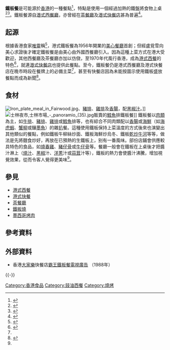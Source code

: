 {{distinguish|鐵板燒}}
{{Infobox prepared food
| name             = 鐵板餐
| image            = HotMetalPlateMeal-Steak.jpg
| caption          = 一份由[[牛排|牛排]]、[[薯條|薯條]]和[[蔬菜|蔬菜]]組成的鐵板餐
| alternate_name   = 
| country          = 可能起源於[[香港|香港]]
| course           = [[主菜|主菜]]
| type             = 
| served           = 熱
| main_ingredient  = [[肉類|肉類]]、[[蔬菜|蔬菜]]及[[醬汁|醬汁]]
| variations       = 
| other            = 
}}
'''鐵板餐'''是可能源於[[香港|香港]]的一種餐點<ref name="yahoo-2012-04-20">{{cite news |title=湮沒 港式鐵板 |url=https://hk.news.yahoo.com/%E6%B9%AE%E6%B2%92-%E6%B8%AF%E5%BC%8F%E9%90%B5%E6%9D%BF-100000093.html |accessdate=2019-07-09 |work=星島日報 |publisher=雅虎香港 |date=2012-04-20 |archive-date=2020-12-02 |archive-url=https://web.archive.org/web/20201202223037/https://hk.news.yahoo.com/%E6%B9%AE%E6%B2%92-%E6%B8%AF%E5%BC%8F%E9%90%B5%E6%9D%BF-100000093.html |dead-url=no }}</ref>，特點是使用一個經過加熱的鐵盤將食物上桌<ref name="cuhk58721">{{cite web|title=記憶的溫度|url=http://www.iso.cuhk.edu.hk/chinese/publications/newsletter/article.aspx?articleid=58721|accessdate=2019-07-09|website=www.iso.cuhk.edu|publisher=舌尖上的中大}}</ref><ref>{{cite news |title=向經典致敬平歎懷舊港式鐵板餐 |url=https://orientaldaily.on.cc/cnt/lifestyle/20190322/mobile/odn-20190322-0322_00296_001.html |accessdate=2019-07-09 |work=東方日報 |date=2019-03-22 |archive-date=2020-12-02 |archive-url=https://web.archive.org/web/20201202040353/https://orientaldaily.on.cc/cnt/lifestyle/20190322/mobile/odn-20190322-0322_00296_001.html |dead-url=no }}</ref>。鐵板餐源自[[港式西餐廳|港式西餐廳]]，亦曾經在[[茶餐廳|茶餐廳]]及[[港式快餐店|港式快餐店]]甚為普遍<ref>{{cite web |title=香港獨有！ Top 8 懷舊鋸扒鐵板餐 |url=https://www.sundaymore.com/577379/lifestyle/food/%e9%a6%99%e6%b8%af-%e6%87%b7%e8%88%8a%e9%8b%b8%e6%89%92-%e9%90%b5%e6%9d%bf%e9%a4%90/ |website=www.sundaymore.com |accessdate=2019-07-09 |archive-date=2020-12-05 |archive-url=https://web.archive.org/web/20201205091636/https://www.sundaymore.com/577379/lifestyle/food/%E9%A6%99%E6%B8%AF-%E6%87%B7%E8%88%8A%E9%8B%B8%E6%89%92-%E9%90%B5%E6%9D%BF%E9%A4%90/ |dead-url=no }}</ref>。

==起源==
根據香港食家[[唯靈|唯靈]]稱<ref name="鋸扒的歲月">{{cite news |title=鋸扒的歲月 70's ： 鐵板盛勢時代 |url=https://hk.lifestyle.appledaily.com/etw/magazine/article/20081219/3_11986671/%E9%8B%B8-%E6%89%92-%E7%9A%84-%E6%AD%B2-%E6%9C%88-70-s-%E9%90%B5-%E6%9D%BF-%E7%9B%9B-%E5%8B%A2-%E6%99%82-%E4%BB%A3- |accessdate=2019-07-09 |work=蘋果日報 |date=2008-12-19 |archive-date=2019-07-09 |archive-url=https://web.archive.org/web/20190709120714/https://hk.lifestyle.appledaily.com/etw/magazine/article/20081219/3_11986671/%E9%8B%B8-%E6%89%92-%E7%9A%84-%E6%AD%B2-%E6%9C%88-70-s-%E9%90%B5-%E6%9D%BF-%E7%9B%9B-%E5%8B%A2-%E6%99%82-%E4%BB%A3- |dead-url=no }}</ref>，港式鐵板餐為1956年開業的[[美心餐廳|美心餐廳]]首創；但經盧覓雪向美心求證後才確定鐵板餐是由美心由外國西餐廳引入。因為這種上菜方式在港大受歡迎，其他西餐廳及茶餐廳亦加以仿傚，至1970年代風行香港，成為[[港式西餐|港式西餐]]的特色<ref name="向經典致敬">{{cite news |title=向經典致敬平歎懷舊港式鐵板餐 |url=https://orientaldaily.on.cc/cnt/lifestyle/20190322/mobile/odn-20190322-0322_00296_001.html |accessdate=2020-06-20 |work=東方日報 |date=2019-03-22 |archive-date=2020-12-02 |archive-url=https://web.archive.org/web/20201202040353/https://orientaldaily.on.cc/cnt/lifestyle/20190322/mobile/odn-20190322-0322_00296_001.html |dead-url=no }}</ref>，就連[[港式快餐店|港式快餐店]]也提供此餐點。至今，鐵板餐仍是港式西餐廳及港式快餐店在晚市時段在餐牌上的必備主菜<ref name="鋸扒的歲月"/>，甚至有快餐店因為未能按圖示使用鐵板盛放餐點而成為新聞<ref>{{cite news |title=叫鐵板餐無鐵板變膠碟上　連登絲打發功投訴　大家樂道歉兼改餐牌 |url=https://www.hk01.com/%E7%86%B1%E7%88%86%E8%A9%B1%E9%A1%8C/265871/%E5%8F%AB%E9%90%B5%E6%9D%BF%E9%A4%90%E7%84%A1%E9%90%B5%E6%9D%BF%E8%AE%8A%E8%86%A0%E7%A2%9F%E4%B8%8A-%E9%80%A3%E7%99%BB%E7%B5%B2%E6%89%93%E7%99%BC%E5%8A%9F%E6%8A%95%E8%A8%B4-%E5%A4%A7%E5%AE%B6%E6%A8%82%E9%81%93%E6%AD%89%E5%85%BC%E6%94%B9%E9%A4%90%E7%89%8C |accessdate=2020-06-20 |work=香港01 |date=2018-12-01 |archive-date=2020-12-03 |archive-url=https://web.archive.org/web/20201203205305/https://www.hk01.com/%E7%86%B1%E7%88%86%E8%A9%B1%E9%A1%8C/265871/%E5%8F%AB%E9%90%B5%E6%9D%BF%E9%A4%90%E7%84%A1%E9%90%B5%E6%9D%BF%E8%AE%8A%E8%86%A0%E7%A2%9F%E4%B8%8A-%E9%80%A3%E7%99%BB%E7%B5%B2%E6%89%93%E7%99%BC%E5%8A%9F%E6%8A%95%E8%A8%B4-%E5%A4%A7%E5%AE%B6%E6%A8%82%E9%81%93%E6%AD%89%E5%85%BC%E6%94%B9%E9%A4%90%E7%89%8C |dead-url=no }}</ref>。

==食材==
[[File:Iron_plate_meal_in_Fairwood.jpg|thumb]]、[[豬排|豬排]]、[[雞排|雞排]]及[[香腸|香腸]]，配[[黑椒|黑椒汁]]。]]
[[File:士林夜市,士林市場_-_panoramio_(35).jpg|thumb]]販賣的[[鱈魚|鱈魚]]排鐵板餐]]
鐵板餐以[[肉類|肉類]]為主，如[[牛排|牛排]]、[[豬排|豬排]]、[[雞排|雞排]]或[[鱈魚|鱈魚]]排等，也有綜合不同肉類配以[[香腸|香腸]]或[[海鮮|海鮮]]（如[[海虎蝦|海虎蝦]]、[[蟹柳|蟹柳]]或釀[[墨魚|墨魚]]）的雜[[肉排|扒]]餐。這種使用鐵板保持上菜溫度的方式後來也演變出其他類似的餐點，例如鐵板牛柳絲炒面、鐵板海鮮炒烏冬、鐵板[[乾炒牛河|乾炒牛河]]等等，做法是先將麵食炒好，再放在已預熱的生鐵板上，别有一番風味。部份店鋪會供應較具特色的食品，如[[烤雞|燒春雞]]、[[豬仔骨|豬仔骨]]或[[牛仔骨|牛仔骨]]等。餐廳一般會在鐵板在上桌後才把醬汁淋上（[[燒汁|燒汁]]、[[黑椒|黑椒]]汁、[[洋蔥|洋蔥]]汁或[[蒜茸|蒜茸]]汁等），鐵板的熱力會使醬汁沸騰，增加視覺效果，從而令客人覺得更美味<ref name="cuhk58721" />。

==參見==
* [[港式西餐|港式西餐]]
* [[港式快餐|港式快餐]]
* [[茶餐廳|茶餐廳]]
* [[鐵板燒|鐵板燒]]
* [[墨西哥烤肉|墨西哥烤肉]]

==參考資料==
{{reflist}}

==外部資料==
{{commonscat|Metal plate meal}}
* 香港[[大家樂|大家樂]]快餐店[http://www.youtube.com/watch?v=xMaI2ZMM8GY 霸王鐵板餐電視廣告] {{Wayback|url=http://www.youtube.com/watch?v=xMaI2ZMM8GY |date=20131207100712 }}（1988年）

{{-}}

[[Category:香港食品|Category:香港食品]]
[[Category:豉油西餐|Category:豉油西餐]]
[[Category:燒烤|Category:燒烤]]